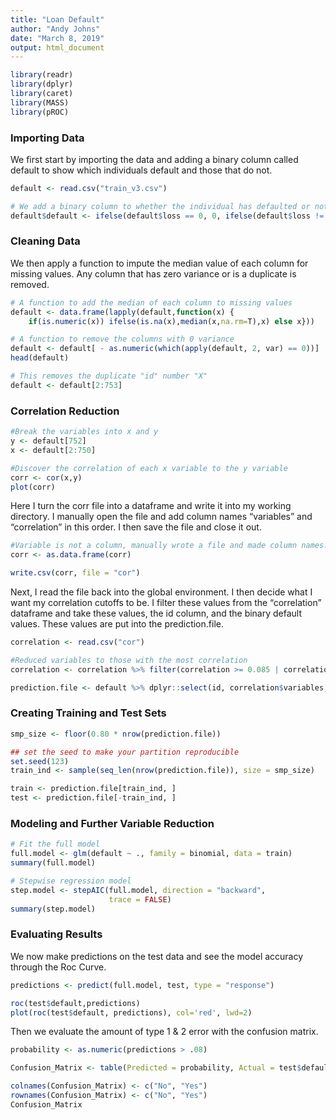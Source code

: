 ---
title: "Loan Default"
author: "Andy Johns"
date: "March 8, 2019"
output: html_document
---

```{r message=FALSE}
library(readr)
library(dplyr)
library(caret)
library(MASS)
library(pROC)
```

### Importing Data

We first start by importing the data and adding a binary column called default to show which individuals default and those that do not.
```{r}
default <- read.csv("train_v3.csv")

# We add a binary column to whether the individual has defaulted or not
default$default <- ifelse(default$loss == 0, 0, ifelse(default$loss != 0, 1, NA))
```

### Cleaning Data

We then apply a function to impute the median value of each column for missing values. Any column that has zero variance or is a duplicate is removed.
```{r}
# A function to add the median of each column to missing values
default <- data.frame(lapply(default,function(x) {
    if(is.numeric(x)) ifelse(is.na(x),median(x,na.rm=T),x) else x}))

# A function to remove the columns with 0 variance
default <- default[ - as.numeric(which(apply(default, 2, var) == 0))]
head(default)

# This removes the duplicate "id" number "X"
default <- default[2:753]
```

### Correlation Reduction

```{r}
#Break the variables into x and y
y <- default[752]
x <- default[2:750]

#Discover the correlation of each x variable to the y variable
corr <- cor(x,y)
plot(corr)
```

Here I turn the corr file into a dataframe and write it into my working directory. I manually open the file and add column names "variables" and "correlation" in this order. I then save the file and close it out.

```{r}
#Variable is not a column, manually wrote a file and made column names.
corr <- as.data.frame(corr)

write.csv(corr, file = "cor")
```

Next, I read the file back into the global environment. I then decide what I want my correlation cutoffs to be. I filter these values from the "correlation" dataframe and take these values, the id column, and the binary default values. These values are put into the prediction.file.

```{r}
correlation <- read.csv("cor")

#Reduced variables to those with the most correlation
correlation <- correlation %>% filter(correlation >= 0.085 | correlation <= -0.095)

prediction.file <- default %>% dplyr::select(id, correlation$variables, default)
```

### Creating Training and Test Sets

```{r}
smp_size <- floor(0.80 * nrow(prediction.file))

## set the seed to make your partition reproducible
set.seed(123)
train_ind <- sample(seq_len(nrow(prediction.file)), size = smp_size)

train <- prediction.file[train_ind, ]
test <- prediction.file[-train_ind, ]
```

### Modeling and Further Variable Reduction

```{r}
# Fit the full model 
full.model <- glm(default ~ ., family = binomial, data = train)
summary(full.model)

# Stepwise regression model
step.model <- stepAIC(full.model, direction = "backward", 
                      trace = FALSE)
summary(step.model)
```

### Evaluating Results

We now make predictions on the test data and see the model accuracy through the Roc Curve.

```{r}
predictions <- predict(full.model, test, type = "response")

roc(test$default,predictions) 
plot(roc(test$default, predictions), col='red', lwd=2)
```

Then we evaluate the amount of type 1 & 2 error with the confusion matrix.

```{r}
probability <- as.numeric(predictions > .08)

Confusion_Matrix <- table(Predicted = probability, Actual = test$default)

colnames(Confusion_Matrix) <- c("No", "Yes")
rownames(Confusion_Matrix) <- c("No", "Yes")
Confusion_Matrix
```

